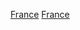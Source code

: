 {{Portal|法國|體育運動}}
{{Year by category
|m=1
|c=9
|d=2
|y=4
|cat     = 法國體育
|sortkey = 體育
|parent = 各年份法國體育
|subcat  = 1924年法國
}}
[[Category:1924年各國體育|France]]
[[Category:1924年歐洲體育|France]]